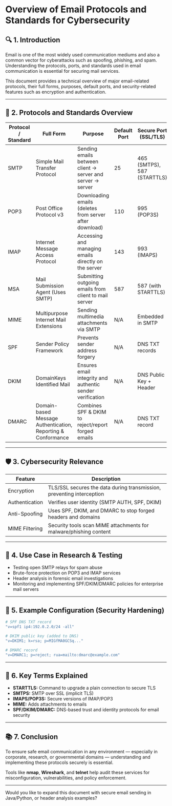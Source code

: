 # Overview of Email Protocols and Standards for Cybersecurity

## 🔍 1. Introduction
Email is one of the most widely used communication mediums and also a common vector for cyberattacks such as spoofing, phishing, and spam. Understanding the protocols, ports, and standards used in email communication is essential for securing mail services.

This document provides a technical overview of major email-related protocols, their full forms, purposes, default ports, and security-related features such as encryption and authentication.

---

## 🧭 2. Protocols and Standards Overview

| Protocol / Standard | Full Form                                | Purpose                                                   | Default Port | Secure Port (SSL/TLS)     |
|---------------------|-------------------------------------------|-----------------------------------------------------------|--------------|----------------------------|
| SMTP                | Simple Mail Transfer Protocol             | Sending emails between client → server and server → server| 25           | 465 (SMTPS), 587 (STARTTLS)|
| POP3                | Post Office Protocol v3                   | Downloading emails (deletes from server after download)   | 110          | 995 (POP3S)                |
| IMAP                | Internet Message Access Protocol          | Accessing and managing emails directly on the server      | 143          | 993 (IMAPS)                |
| MSA                 | Mail Submission Agent (Uses SMTP)         | Submitting outgoing emails from client to mail server     | 587          | 587 (with STARTTLS)        |
| MIME                | Multipurpose Internet Mail Extensions     | Sending multimedia attachments via SMTP                   | N/A          | Embedded in SMTP           |
| SPF                 | Sender Policy Framework                   | Prevents sender address forgery                           | N/A          | DNS TXT records            |
| DKIM                | DomainKeys Identified Mail                | Ensures email integrity and authentic sender verification | N/A          | DNS Public Key + Header    |
| DMARC               | Domain-based Message Authentication, Reporting & Conformance | Combines SPF & DKIM to reject/report forged emails | N/A          | DNS TXT record             |

---

## 🛡️ 3. Cybersecurity Relevance

| Feature        | Description                                                                 |
|----------------|-----------------------------------------------------------------------------|
| Encryption     | TLS/SSL secures the data during transmission, preventing interception       |
| Authentication | Verifies user identity (SMTP AUTH, SPF, DKIM)                              |
| Anti-Spoofing  | Uses SPF, DKIM, and DMARC to stop forged headers and domains               |
| MIME Filtering | Security tools scan MIME attachments for malware/phishing content          |

---

## 🧪 4. Use Case in Research & Testing
- Testing open SMTP relays for spam abuse
- Brute-force protection on POP3 and IMAP services
- Header analysis in forensic email investigations
- Monitoring and implementing SPF/DKIM/DMARC policies for enterprise mail servers

---

## 🧰 5. Example Configuration (Security Hardening)
```bash
# SPF DNS TXT record
"v=spf1 ip4:192.0.2.0/24 -all"

# DKIM public key (added to DNS)
"v=DKIM1; k=rsa; p=MIGfMA0GCSq..."

# DMARC record
"v=DMARC1; p=reject; rua=mailto:dmarc@example.com"
```

---

## 📌 6. Key Terms Explained
- **STARTTLS:** Command to upgrade a plain connection to secure TLS
- **SMTPS:** SMTP over SSL (implicit TLS)
- **IMAPS/POP3S:** Secure versions of IMAP/POP3
- **MIME:** Adds attachments to emails
- **SPF/DKIM/DMARC:** DNS-based trust and identity protocols for email security

---

## 📚 7. Conclusion
To ensure safe email communication in any environment — especially in corporate, research, or governmental domains — understanding and implementing these protocols securely is essential.

Tools like **nmap**, **Wireshark**, and **telnet** help audit these services for misconfiguration, vulnerabilities, and policy enforcement.

---

Would you like to expand this document with secure email sending in Java/Python, or header analysis examples?
